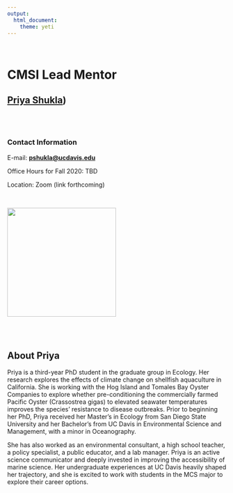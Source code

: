 ```yaml
---
output: 
  html_document:
    theme: yeti
---
```

<br>

# CMSI Lead Mentor
## **[Priya Shukla](www.priyashukla.com)**)
<br>
<br>

### Contact Information
E-mail: **<pshukla@ucdavis.edu>**

Office Hours for Fall 2020: TBD

Location: Zoom (link forthcoming)

<br>


![](photos/PShukla_CMSIphoto.jpg){width=250px}

<br>
<br>

## About Priya

Priya is a third-year PhD student in the graduate group in Ecology. Her research explores the effects of climate change on shellfish aquaculture in California. She is working with the Hog Island and Tomales Bay Oyster Companies to explore whether pre-conditioning the commercially farmed Pacific Oyster (Crassostrea gigas) to elevated seawater temperatures improves the species’ resistance to disease outbreaks. Prior to beginning her PhD, Priya received her Master's in Ecology from San Diego State University and her Bachelor's from UC Davis in Environmental Science and Management, with a minor in Oceanography.

She has also worked as an environmental consultant, a high school teacher, a policy specialist, a public educator, and a lab manager. Priya is an active science communicator and deeply invested in improving the accessibility of marine science. Her undergraduate experiences at UC Davis heavily shaped her trajectory, and she is excited to work with students in the MCS major to explore their career options.

